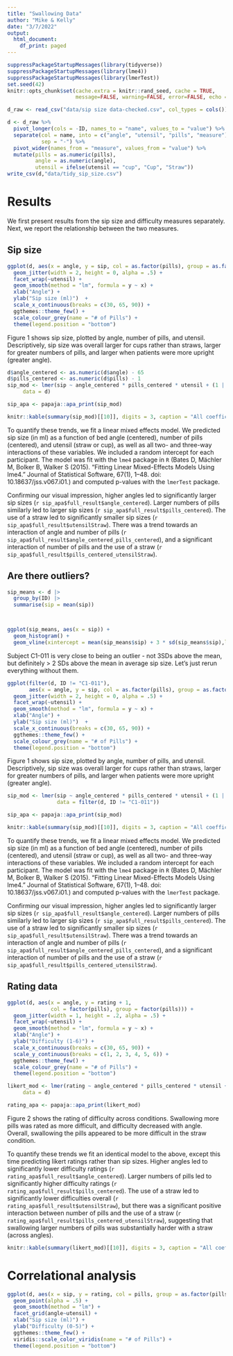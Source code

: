 ```yaml
---
title: "Swallowing Data"
author: "Mike & Kelly"
date: "3/7/2022"
output:
  html_document:
    df_print: paged
---
```


```r
suppressPackageStartupMessages(library(tidyverse))
suppressPackageStartupMessages(library(lme4))
suppressPackageStartupMessages(library(lmerTest))
set.seed(42)
knitr::opts_chunk$set(cache.extra = knitr::rand_seed, cache = TRUE, 
                      message=FALSE, warning=FALSE, error=FALSE, echo = FALSE)

d_raw <- read_csv("data/sip size data-checked.csv", col_types = cols())

d <- d_raw %>%
  pivot_longer(cols = -ID, names_to = "name", values_to = "value") %>%
  separate(col = name, into = c("angle", "utensil", "pills", "measure"), 
           sep = "-") %>%
  pivot_wider(names_from = "measure", values_from = "value") %>%
  mutate(pills = as.numeric(pills), 
         angle = as.numeric(angle), 
         utensil = ifelse(utensil == "cup", "Cup", "Straw"))
write_csv(d,"data/tidy_sip_size.csv")
```

# Results

We first present results from the sip size and difficulty measures separately. Next, we report the relationship between the two measures. 


## Sip size 

```r
ggplot(d, aes(x = angle, y = sip, col = as.factor(pills), group = as.factor(pills))) + 
  geom_jitter(width = 2, height = 0, alpha = .5) + 
  facet_wrap(~utensil) + 
  geom_smooth(method = "lm", formula = y ~ x) + 
  xlab("Angle") + 
  ylab("Sip size (ml)")  + 
  scale_x_continuous(breaks = c(30, 65, 90)) + 
  ggthemes::theme_few() + 
  scale_colour_grey(name = "# of Pills") + 
  theme(legend.position = "bottom")
```
Figure 1 shows sip size, plotted by angle, number of pills, and utensil. Descriptively, sip size was overall larger for cups rather than straws, larger for greater numbers of pills, and larger when patients were more upright (greater angle).

```r
d$angle_centered <- as.numeric(d$angle) - 65
d$pills_centered <- as.numeric(d$pills) - 1
sip_mod <- lmer(sip ~ angle_centered * pills_centered * utensil + (1 | ID), 
     data = d)

sip_apa <- papaja::apa_print(sip_mod)
```


```r
knitr::kable(summary(sip_mod)[[10]], digits = 3, caption = "All coefficients for mixed effects model table.")
```

To quantify these trends, we fit a linear mixed effects model. We predicted sip size (in ml) as a function of bed angle (centered), number of pills (centered), and utensil (straw or cup), as well as all two- and three-way interactions of these variables. We included a random intercept for each participant. The model was fit with the `lme4` package in `R` (Bates D, Mächler M, Bolker B, Walker S (2015). “Fitting Linear Mixed-Effects Models Using lme4.” Journal of Statistical Software, 67(1), 1–48. doi: 10.18637/jss.v067.i01.) and computed p-values with the `lmerTest` package. 

Confirming our visual impression, higher angles led to significantly larger sip sizes (`r sip_apa$full_result$angle_centered`). Larger numbers of pills similarly led to larger sip sizes (`r sip_apa$full_result$pills_centered`). The use of a straw led to significantly smaller sip sizes (`r sip_apa$full_result$utensilStraw`). There was a trend towards an interaction of angle and number of pills (`r sip_apa$full_result$angle_centered_pills_centered`), and a significant interaction of number of pills and the use of a straw (`r sip_apa$full_result$pills_centered_utensilStraw`).

## Are there outliers?

```r
sip_means <- d |>
  group_by(ID) |>
  summarise(sip = mean(sip))



ggplot(sip_means, aes(x = sip)) + 
  geom_histogram() + 
  geom_vline(xintercept = mean(sip_means$sip) + 3 * sd(sip_means$sip),lty = 2, col = "red")
```

Subject C1-011 is very close to being an outlier - not 3SDs above the mean, but definitely > 2 SDs above the mean in average sip size. Let's just rerun everything without them. 

```r
ggplot(filter(d, ID != "C1-011"), 
       aes(x = angle, y = sip, col = as.factor(pills), group = as.factor(pills))) + 
  geom_jitter(width = 2, height = 0, alpha = .5) + 
  facet_wrap(~utensil) + 
  geom_smooth(method = "lm", formula = y ~ x) + 
  xlab("Angle") + 
  ylab("Sip size (ml)")  + 
  scale_x_continuous(breaks = c(30, 65, 90)) + 
  ggthemes::theme_few() + 
  scale_colour_grey(name = "# of Pills") + 
  theme(legend.position = "bottom")
```
Figure 1 shows sip size, plotted by angle, number of pills, and utensil. Descriptively, sip size was overall larger for cups rather than straws, larger for greater numbers of pills, and larger when patients were more upright (greater angle).

```r
sip_mod <- lmer(sip ~ angle_centered * pills_centered * utensil + (1 | ID), 
                data = filter(d, ID != "C1-011"))

sip_apa <- papaja::apa_print(sip_mod)
```


```r
knitr::kable(summary(sip_mod)[[10]], digits = 3, caption = "All coefficients for mixed effects model table.")
```

To quantify these trends, we fit a linear mixed effects model. We predicted sip size (in ml) as a function of bed angle (centered), number of pills (centered), and utensil (straw or cup), as well as all two- and three-way interactions of these variables. We included a random intercept for each participant. The model was fit with the `lme4` package in `R` (Bates D, Mächler M, Bolker B, Walker S (2015). “Fitting Linear Mixed-Effects Models Using lme4.” Journal of Statistical Software, 67(1), 1–48. doi: 10.18637/jss.v067.i01.) and computed p-values with the `lmerTest` package. 

Confirming our visual impression, higher angles led to significantly larger sip sizes (`r sip_apa$full_result$angle_centered`). Larger numbers of pills similarly led to larger sip sizes (`r sip_apa$full_result$pills_centered`). The use of a straw led to significantly smaller sip sizes (`r sip_apa$full_result$utensilStraw`). There was a trend towards an interaction of angle and number of pills (`r sip_apa$full_result$angle_centered_pills_centered`), and a significant interaction of number of pills and the use of a straw (`r sip_apa$full_result$pills_centered_utensilStraw`).

## Rating data

```r
ggplot(d, aes(x = angle, y = rating + 1, 
              col = factor(pills), group = factor(pills))) + 
  geom_jitter(width = 1, height = .2, alpha = .5) + 
  facet_wrap(~utensil) + 
  geom_smooth(method = "lm", formula = y ~ x) + 
  xlab("Angle") + 
  ylab("Difficulty (1-6)") +
  scale_x_continuous(breaks = c(30, 65, 90)) + 
  scale_y_continuous(breaks = c(1, 2, 3, 4, 5, 6)) + 
  ggthemes::theme_few() + 
  scale_colour_grey(name = "# of Pills") + 
  theme(legend.position = "bottom")
```

```r
likert_mod <- lmer(rating ~ angle_centered * pills_centered * utensil + (1 | ID), 
     data = d)

rating_apa <- papaja::apa_print(likert_mod)
```

Figure 2 shows the rating of difficulty across conditions. Swallowing more pills was rated as more difficult, and difficulty decreased with angle. Overall, swallowing the pills appeared to be more difficult in the straw condition. 

To quantify these trends we fit an identical model to the above, except this time predicting likert ratings rather than sip sizes. Higher angles led to significantly lower difficulty ratings (`r rating_apa$full_result$angle_centered`). Larger numbers of pills  led to significantly higher difficulty ratings (`r rating_apa$full_result$pills_centered`). The use of a straw led to significantly lower difficulties overall (`r rating_apa$full_result$utensilStraw`), but there was a significant positive interaction between number of pills and the use of a straw (`r rating_apa$full_result$pills_centered_utensilStraw`), suggesting that swallowing larger numbers of pills was substantially harder with a straw (across angles).

```r
knitr::kable(summary(likert_mod)[[10]], digits = 3, caption = "All coefficients for mixed effects model table.")
```

# Correlational analysis


```r
ggplot(d, aes(x = sip, y = rating, col = pills, group = as.factor(pills))) + 
  geom_point(alpha = .5) + 
  geom_smooth(method = "lm") + 
  facet_grid(angle~utensil) + 
  xlab("Sip size (ml)") + 
  ylab("Difficulty (0-5)") +
  ggthemes::theme_few() + 
  viridis::scale_color_viridis(name = "# of Pills") + 
  theme(legend.position = "bottom")
```

